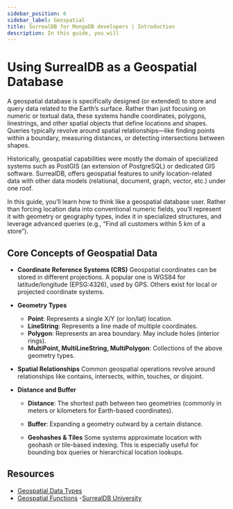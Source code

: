 ```yaml
---
sidebar_position: 6
sidebar_label: Geospatial
title: SurrealDB for MongoDB developers | Introduction
description: In this guide, you will 
---
```


# Using SurrealDB as a Geospatial Database

A geospatial database is specifically designed (or extended) to store and query data related to the Earth’s surface. Rather than just focusing on numeric or textual data, these systems handle coordinates, polygons, linestrings, and other spatial objects that define locations and shapes. Queries typically revolve around spatial relationships—like finding points within a boundary, measuring distances, or detecting intersections between shapes.

Historically, geospatial capabilities were mostly the domain of specialized systems such as PostGIS (an extension of PostgreSQL) or dedicated GIS software.  SurrealDB, offers geospatial features to unify location-related data with other data models (relational, document, graph, vector, etc.) under one roof.

In this guide, you’ll learn how to think like a geospatial database user. Rather than forcing location data into conventional numeric fields, you’ll represent it with geometry or geography types, index it in specialized structures, and leverage advanced queries (e.g., “Find all customers within 5 km of a store”). 


## Core Concepts of Geospatial Data

- **Coordinate Reference Systems (CRS)**
Geospatial coordinates can be stored in different projections. A popular one is WGS84 for latitude/longitude (EPSG:4326), used by GPS. Others exist for local or projected coordinate systems.

- **Geometry Types**

    - **Point**: Represents a single X/Y (or lon/lat) location.
    - **LineString**: Represents a line made of multiple coordinates.
    - **Polygon**: Represents an area boundary. May include holes (interior rings).
    - **MultiPoint, MultiLineString, MultiPolygon**: Collections of the above geometry types.

- **Spatial Relationships**
Common geospatial operations revolve around relationships like contains, intersects, within, touches, or disjoint.

- **Distance and Buffer**

    - **Distance**: The shortest path between two geometries (commonly in meters or kilometers for Earth-based coordinates).
    - **Buffer**: Expanding a geometry outward by a certain distance.

    - **Geohashes & Tiles**
    Some systems approximate location with geohash or tile-based indexing. This is especially useful for bounding box queries or hierarchical location lookups.


## Resources 

- [Geospatial Data Types](/docs/surrealql/datamodel/types/geospatial)
- [Geospatial Functions](/docs/surrealql/functions/database/geo)
-[SurrealDB University](/learn/book/chapter-10)


